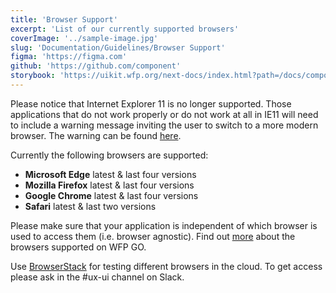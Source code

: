 ```yaml
---
title: 'Browser Support'
excerpt: 'List of our currently supported browsers'
coverImage: '../sample-image.jpg'
slug: 'Documentation/Guidelines/Browser Support'
figma: 'https://figma.com'
github: 'https://github.com/component'
storybook: 'https://uikit.wfp.org/next-docs/index.html?path=/docs/components-button--button-regular'
---
```


<Callout title="IE11 support">

Please notice that Internet Explorer 11 is no longer supported. Those applications that do not work properly or do not work at all in IE11 will need to include a warning message inviting the user to switch to a more modern browser.
The warning can be found [here]('Design|Templates', 'Browser Warning').

</Callout>

Currently the following browsers are supported:

- **Microsoft Edge** latest & last four versions
- **Mozilla Firefox** latest & last four versions
- **Google Chrome** latest & last four versions
- **Safari** latest & last two versions

Please make sure that your application is independent of which browser is used to access them (i.e. browser agnostic).
Find out [more](http://newgo.wfp.org/documents/software-solutions-technology-stack) about the browsers supported on WFP GO.

<Callout title="Browserstack">

Use [BrowserStack](https://www.browserstack.com/) for testing different
browsers in the cloud. To get access please ask in the #ux-ui channel on
Slack.

</Callout>

